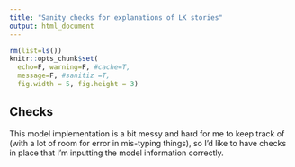 ```yaml
---
title: "Sanity checks for explanations of LK stories"
output: html_document
---
```


```r
rm(list=ls())
knitr::opts_chunk$set(
  echo=F, warning=F, #cache=T, 
  message=F, #sanitiz =T, 
  fig.width = 5, fig.height = 3)
```

## Checks

This model implementation is a bit messy and hard for me to keep track of (with a lot of room for error in mis-typing things), so I'd like to have checks in place that I'm inputting the model information correctly.
